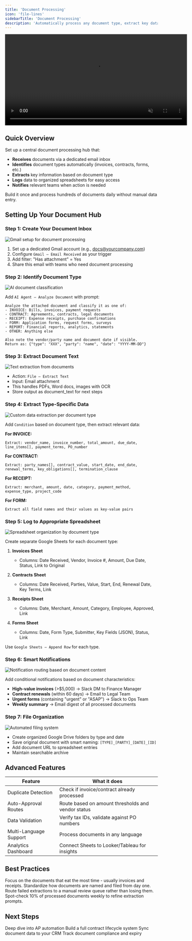 ```yaml
---
title: 'Document Processing'
icon: 'file-lines'
sidebarTitle: 'Document Processing'
description: 'Automatically process any document type, extract key data, and organize information across your systems.'
---
```


<div style={{ display: 'flex', justifyContent: 'center', margin: '2rem 0' }}>
  <div className="video-card">
    <video
      src="https://lindyfiles.nyc3.cdn.digitaloceanspaces.com/triggers.mp4"
      width="600"
      autoPlay
      muted
      loop
      playsInline
      style={{ display: 'block', width: '100%', borderRadius: '16px' }}
    />
  </div>
</div>

## Quick Overview

Set up a central document processing hub that:

- **Receives** documents via a dedicated email inbox
- **Identifies** document types automatically (invoices, contracts, forms, etc.)
- **Extracts** key information based on document type
- **Logs** data to organized spreadsheets for easy access
- **Notifies** relevant teams when action is needed

Build it once and process hundreds of documents daily without manual data entry.

## Setting Up Your Document Hub

### Step 1: Create Your Document Inbox

<Frame>
  <img src="/lindy-brand-assets/placeholder.png" alt="Gmail setup for document processing" />
</Frame>

1. Set up a dedicated Gmail account (e.g., docs@yourcompany.com)
2. Configure `Gmail – Email Received` as your trigger
3. Add filter: "Has attachment" = Yes
4. Share this email with teams who need document processing

### Step 2: Identify Document Type

<Frame>
  <img src="/lindy-brand-assets/placeholder.png" alt="AI document classification" />
</Frame>

Add `AI Agent – Analyze Document` with prompt:

```
Analyze the attached document and classify it as one of:
- INVOICE: Bills, invoices, payment requests
- CONTRACT: Agreements, contracts, legal documents
- RECEIPT: Expense receipts, purchase confirmations
- FORM: Application forms, request forms, surveys
- REPORT: Financial reports, analytics, statements
- OTHER: Anything else

Also note the vendor/party name and document date if visible.
Return as: {"type": "XXX", "party": "name", "date": "YYYY-MM-DD"}
```

### Step 3: Extract Document Text

<Frame>
  <img src="/lindy-brand-assets/placeholder.png" alt="Text extraction from documents" />
</Frame>

- Action: `File – Extract Text`
- Input: Email attachment
- This handles PDFs, Word docs, images with OCR
- Store output as document_text for next steps

### Step 4: Extract Type-Specific Data

<Frame>
  <img src="/lindy-brand-assets/placeholder.png" alt="Custom data extraction per document type" />
</Frame>

Add `Condition` based on document type, then extract relevant data:

**For INVOICE:**
```
Extract: vendor_name, invoice_number, total_amount, due_date, 
line_items[], payment_terms, PO_number
```

**For CONTRACT:**
```
Extract: party_names[], contract_value, start_date, end_date,
renewal_terms, key_obligations[], termination_clause
```

**For RECEIPT:**
```
Extract: merchant, amount, date, category, payment_method,
expense_type, project_code
```

**For FORM:**
```
Extract all field names and their values as key-value pairs
```

### Step 5: Log to Appropriate Spreadsheet

<Frame>
  <img src="/lindy-brand-assets/placeholder.png" alt="Spreadsheet organization by document type" />
</Frame>

Create separate Google Sheets for each document type:

1. **Invoices Sheet**
   - Columns: Date Received, Vendor, Invoice #, Amount, Due Date, Status, Link to Original

2. **Contracts Sheet**
   - Columns: Date Received, Parties, Value, Start, End, Renewal Date, Key Terms, Link

3. **Receipts Sheet**
   - Columns: Date, Merchant, Amount, Category, Employee, Approved, Link

4. **Forms Sheet**
   - Columns: Date, Form Type, Submitter, Key Fields (JSON), Status, Link

Use `Google Sheets – Append Row` for each type.

### Step 6: Smart Notifications

<Frame>
  <img src="/lindy-brand-assets/placeholder.png" alt="Notification routing based on document content" />
</Frame>

Add conditional notifications based on document characteristics:

- **High-value invoices** (>$5,000) → Slack DM to Finance Manager
- **Contract renewals** (within 60 days) → Email to Legal Team  
- **Urgent forms** (containing "urgent" or "ASAP") → Slack to Ops Team
- **Weekly summary** → Email digest of all processed documents

### Step 7: File Organization

<Frame>
  <img src="/lindy-brand-assets/placeholder.png" alt="Automated filing system" />
</Frame>

- Create organized Google Drive folders by type and date
- Save original document with smart naming: `[TYPE]_[PARTY]_[DATE]_[ID]`
- Add document URL to spreadsheet entries
- Maintain searchable archive

## Advanced Features

| Feature | What it does |
|---------|--------------|
| Duplicate Detection | Check if invoice/contract already processed |
| Auto-Approval Routes | Route based on amount thresholds and vendor status |
| Data Validation | Verify tax IDs, validate against PO numbers |
| Multi-Language Support | Process documents in any language |
| Analytics Dashboard | Connect Sheets to Looker/Tableau for insights |

## Best Practices

<AccordionGroup>
  <Accordion title="Start with High-Volume Doc Types">
    Focus on the documents that eat the most time - usually invoices and receipts.
  </Accordion>
  
  <Accordion title="Create Clear Naming Conventions">
    Standardize how documents are named and filed from day one.
  </Accordion>
  
  <Accordion title="Set Up Error Handling">
    Route failed extractions to a manual review queue rather than losing them.
  </Accordion>
  
  <Accordion title="Regular Accuracy Audits">
    Spot-check 10% of processed documents weekly to refine extraction prompts.
  </Accordion>
</AccordionGroup>

## Next Steps

<CardGroup cols={2}>
  <Card title="Invoice Processing" href="/tutorials/invoice-processing" icon="file-invoice">
    Deep dive into AP automation
  </Card>
  <Card title="Contract Management" href="/tutorials/contract-management" icon="file-contract">
    Build a full contract lifecycle system
  </Card>
  <Card title="CRM Auto-Update" href="/tutorials/crm-auto-update" icon="database">
    Sync document data to your CRM
  </Card>
  <Card title="Compliance Monitor" href="/tutorials/compliance-monitor" icon="shield-check">
    Track document compliance and expiry
  </Card>
</CardGroup>